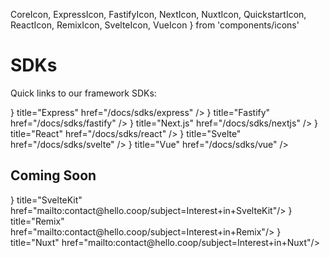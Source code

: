   CoreIcon, 
  ExpressIcon, 
  FastifyIcon, 
  NextIcon, 
  NuxtIcon, 
  QuickstartIcon, 
  ReactIcon, 
  RemixIcon, 
  SvelteIcon, 
  VueIcon 
} from 'components/icons'

# SDKs

Quick links to our framework SDKs:

<Cards>
  <Card icon={<ExpressIcon/>} title="Express" href="/docs/sdks/express" />
  <Card icon={<FastifyIcon/>} title="Fastify" href="/docs/sdks/fastify" />
  <Card icon={<NextIcon/>} title="Next.js" href="/docs/sdks/nextjs" />
  <Card icon={<ReactIcon/>} title="React" href="/docs/sdks/react" />
  <Card icon={<SvelteIcon/>} title="Svelte" href="/docs/sdks/svelte" />
  <Card icon={<VueIcon/>} title="Vue" href="/docs/sdks/vue" />
</Cards>

## Coming Soon
<Cards>
  <Card icon={<SvelteIcon/>} title="SvelteKit" href="mailto:contact@hello.coop/subject=Interest+in+SvelteKit"/>
  <Card icon={<RemixIcon/>} title="Remix" href="mailto:contact@hello.coop/subject=Interest+in+Remix"/>
  <Card icon={<NuxtIcon/>} title="Nuxt" href="mailto:contact@hello.coop/subject=Interest+in+Nuxt"/>
</Cards>
